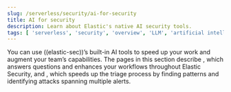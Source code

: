 ```yaml
---
slug: /serverless/security/ai-for-security
title: AI for security
description: Learn about Elastic's native AI security tools.
tags: [ 'serverless', 'security', 'overview', 'LLM', 'artificial intelligence' ]
---
```

You can use ((elastic-sec))’s built-in AI tools to speed up your work and augment your team’s capabilities. The pages in this section describe <DocLink slug="/serverless/security/ai-assistant"/>, which answers questions and enhances your workflows throughout Elastic Security, and <DocLink slug="/serverless/security/attack-discovery"/>, which speeds up the triage process by finding patterns and identifying attacks spanning multiple alerts. 